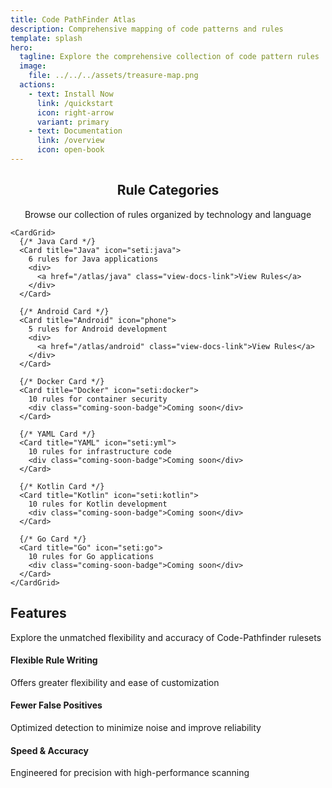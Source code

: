 ```yaml
---
title: Code PathFinder Atlas
description: Comprehensive mapping of code patterns and rules
template: splash
hero:
  tagline: Explore the comprehensive collection of code pattern rules
  image:
    file: ../../../assets/treasure-map.png
  actions:
    - text: Install Now
      link: /quickstart
      icon: right-arrow
      variant: primary
    - text: Documentation
      link: /overview
      icon: open-book
---
```



<PostHogLayout/>
<div class="content-wrapper">
  <div class="rule-categories">
    <center>
    <h2>Rule Categories</h2>
    <p>Browse our collection of rules organized by technology and language</p>
    </center>
    
    <CardGrid>
      {/* Java Card */}
      <Card title="Java" icon="seti:java">
        6 rules for Java applications
        <div>
          <a href="/atlas/java" class="view-docs-link">View Rules</a>
        </div>
      </Card>

      {/* Android Card */}
      <Card title="Android" icon="phone">
        5 rules for Android development
        <div>
          <a href="/atlas/android" class="view-docs-link">View Rules</a>
        </div>
      </Card>

      {/* Docker Card */}
      <Card title="Docker" icon="seti:docker">
        10 rules for container security
        <div class="coming-soon-badge">Coming soon</div>
      </Card>

      {/* YAML Card */}
      <Card title="YAML" icon="seti:yml">
        10 rules for infrastructure code
        <div class="coming-soon-badge">Coming soon</div>
      </Card>

      {/* Kotlin Card */}
      <Card title="Kotlin" icon="seti:kotlin">
        10 rules for Kotlin development
        <div class="coming-soon-badge">Coming soon</div>
      </Card>

      {/* Go Card */}
      <Card title="Go" icon="seti:go">
        10 rules for Go applications
        <div class="coming-soon-badge">Coming soon</div>
      </Card>
    </CardGrid>
  </div>

  <div class="features-section">
    <h2>Features</h2>
    <p>Explore the unmatched flexibility and accuracy of Code-Pathfinder rulesets</p>
    <div class="features-grid">
      <div class="feature-card">
        <Icon name="pencil" size="2rem" />
        <h4>Flexible Rule Writing</h4>
        <p>Offers greater flexibility and ease of customization</p>
      </div>
      <div class="feature-card second-card">
        <Icon name="seti:prolog" size="2rem" />
        <h4>Fewer False Positives</h4>
        <p>Optimized detection to minimize noise and improve reliability</p>
      </div>
      <div class="feature-card second-card">
        <Icon name="rocket" size="2rem" />
        <h4>Speed & Accuracy</h4>
        <p>Engineered for precision with high-performance scanning</p>
      </div>
    </div>
    </div>
</div>
